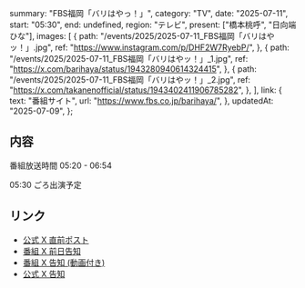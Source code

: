   summary: "FBS福岡「バリはやっ！」",
  category: "TV",
  date: "2025-07-11",
  start: "05:30",
  end: undefined,
  region: "テレビ",
  present: ["橋本桃呼", "日向端ひな"],
  images: [
    {
      path: "/events/2025/2025-07-11_FBS福岡「バリはやッ！」.jpg",
      ref: "https://www.instagram.com/p/DHF2W7RyebP/",
    },
    {
      path: "/events/2025/2025-07-11_FBS福岡「バリはやッ！」_1.jpg",
      ref: "https://x.com/barihaya/status/1943280940614324415",
    },
    {
      path: "/events/2025/2025-07-11_FBS福岡「バリはやッ！」_2.jpg",
      ref: "https://x.com/takanenofficial/status/1943402411906785282",
    },
  ],
  link: {
    text: "番組サイト",
    url: "https://www.fbs.co.jp/barihaya/",
  },
  updatedAt: "2025-07-09",
};

## 内容

番組放送時間 05:20 - 06:54

05:30 ごろ出演予定

## リンク

- [公式 X 直前ポスト](https://x.com/takanenofficial/status/1943402411906785282)
- [番組 X 前日告知](https://x.com/barihaya/status/1943280940614324415)
- [番組 X 告知 (動画付き)](https://x.com/barihaya/status/1943197090630225981)
- [公式 X 告知](https://x.com/takanenofficial/status/1942871358289195370)
